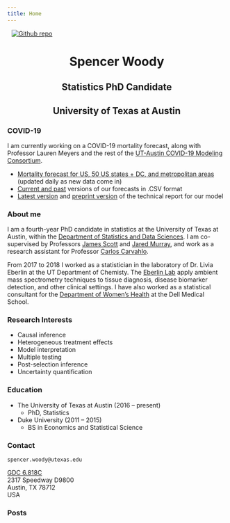 ```yaml
---
title: Home
---
```


[<img src="portrait.jpg"
style="max-width:35%;min-width:100px;float:center;" alt="Github repo"
hspace="10" />](https://spencerwoody.github.io)

<center> <h1>Spencer Woody</h1> </center>

<center> <h2>Statistics PhD Candidate</h2> </center>

<center> <h2>University of Texas at Austin</h2> </center>

<!-- <center> <h2>`spencer.woody@utexas.edu`</h2> </center> -->


### COVID-19 

I am currently working on a COVID-19 mortality forecast, along with
Professor Lauren Meyers and the rest of the [UT-Austin COVID-19
Modeling Consortium][consortium].

- [Mortality forecast for US, 50 US states + DC, and metropolitan
  areas][covid-19 forecast] (updated daily as new data come in)
- [Current and past][covid-19-github] versions of our forecasts in
  .CSV format
- [Latest version][latest-covid-19] and [preprint
  version][preprint-covid-19] of the technical report for our model

### About me

I am a fourth-year PhD candidate in statistics at the University of
Texas at Austin, within the [Department of Statistics and Data
Sciences][sds].  I am co-supervised by Professors [James Scott][james]
and [Jared Murray][jared], and work as a research assistant for
Professor [Carlos Carvahlo][carlos].  <!-- My main research interests are -->
<!-- in causal inference, treatment modification, posterior model -->
<!-- interpretation, and post-selection inference as applied to multiple -->
<!-- testing. -->

From 2017 to 2018 I worked as a statistician in the laboratory of
Dr. Livia Eberlin at the UT Department of Chemisty. The [Eberlin
Lab][eberlin] apply ambient mass spectrometry techniques to tissue
diagnosis, disease biomarker detection, and other clinical settings. I
have also worked as a statistical consultant for the [Department of
Women's Health][womens-health] at the Dell Medical School.


### Research Interests

- Causal inference
- Heterogeneous treatment effects
- Model interpretation
- Multiple testing
- Post-selection inference
- Uncertainty quantification
<!-- - High-throughput bioinformatics -->

### Education

- The University of Texas at Austin (2016 -- present)
	- PhD, Statistics
- Duke University (2011 -- 2015)
	- BS in Economics and Statistical Science


### Contact

`spencer.woody@utexas.edu`

[GDC 6.818C][gdc]  
2317 Speedway D9800  
Austin, TX 78712  
USA

### Posts

[sds]: https://stat.utexas.edu/
[james]: https://jgscott.github.io/
[jared]: https://jaredsmurray.github.io/
[carlos]: https://faculty.mccombs.utexas.edu/carlos.carvalho/
[eberlin]: https://eberlin.cm.utexas.edu/
[womens-health]: https://dellmed.utexas.edu/units/department-of-womens-health
[gdc]: https://goo.gl/maps/4pS7Wc8DBJp
[covid-19 forecast]: https://covid-19.tacc.utexas.edu/projections/
[consortium]: https://covid-19.tacc.utexas.edu/
[latest-covid-19]: https://covid-19.tacc.utexas.edu/media/filer_public/87/63/87635a46-b060-4b5b-a3a5-1b31ab8e0bc6/ut_covid-19_mortality_forecasting_model_latest.pdf
[preprint-covid-19]: https://www.medrxiv.org/content/10.1101/2020.04.16.20068163v1
[covid-19-github]: https://github.com/UT-Covid/USmortality
